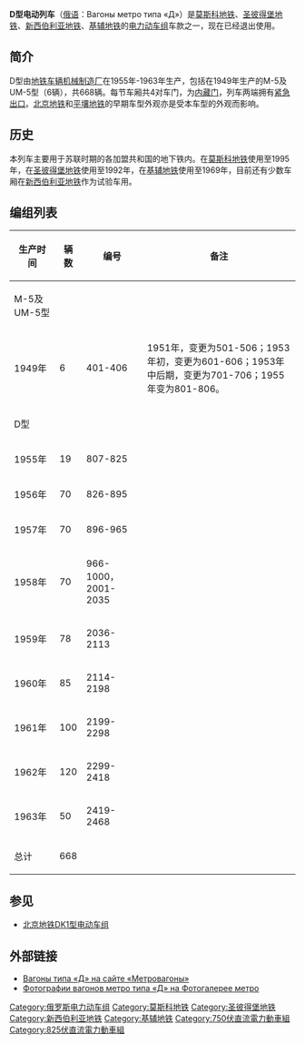 {{noteTA|G1=Railway}}
{{鐵路車輛
|車輛名稱 = D型电动列车
|公司色 = black
|圖像 = Vagon metro tip D 2277.JPG
|圖像說明 = 部分被拆解的2277号车厢
|產量=
|輛數 = 668
|列車編組 = 
|起動加速度 =  3.6 km/h/s
|營運最高速度 = 75
|設計最高速度 = 
|減速度（正常） = 3.6 km/h/s
|減速度（緊急） = 
|編組載客量 = 
|載客量 = 264人（座席44人）
|編組長度 = 
|全長 = 19,156
|全闊 = 2,700
|全高 = 3,695
|最大尺寸 = 
|編組總重量 = 
|車輛重量 = 36.2
|軌距 = 1,520
|電化方式 = [[直流電|直流]]750/825[[伏特|V]]（[[第三轨供电|第三轨供电]]）
|受流方式 = 下接触型[[集电靴|集电靴]]
|輸出 = 
|電動機輸出 = 72kW
|編組輸出 = 
|齒輪比 = 
|驅動裝置 =
|控制裝置 = 
|制動方式 = [[电阻制动|电阻制动]]
|車身物料 = 
|轉向架 =
|原產國 ={{USSR}}
|傳動方式=直-直
|牽引電動機=DK-104
|變速段數=
|輪徑=900
|軸重=
|軸距=
|用戶={{RUS}}：[[莫斯科地铁|莫斯科地铁]]、[[圣彼得堡地铁|圣彼得堡地铁]]、[[新西伯利亚地铁|新西伯利亚地铁]]<br/>{{UKR}}：[[基辅地铁|基辅地铁]]
|路線=
|訂單編號=
|車輛編號=
|型號 = D
|類型 = [[通勤型电力动车组|通勤型电力动车组]]
|設計 = 
|衍生自 = 
|衍生型 = [[北京地铁DK1型电动车组|北京地铁DK1型电动车组]]
|保安裝置 = 
|製造商 = [[地铁车辆机械制造厂|地铁车辆机械制造厂]]
|製造年份 = 1955年-1963年
|投入服務日期 = [[莫斯科地铁|莫斯科地铁]]：1955年-1995年<br/>[[圣彼得堡地铁|圣彼得堡地铁]]：1955年-1992年<br/>[[基辅地铁|基辅地铁]]：1960年-1969年
|備註 =其他编号：81-702
}}

'''D型电动列车'''（[[俄语|俄语]]：Вагоны метро типа «Д»）是[[莫斯科地铁|莫斯科地铁]]、[[圣彼得堡地铁|圣彼得堡地铁]]、[[新西伯利亚地铁|新西伯利亚地铁]]、[[基辅地铁|基辅地铁]]的[[电力动车组|电力动车组]]车款之一，现在已经退出使用。

== 简介 ==
D型由[[地铁车辆机械制造厂|地铁车辆机械制造厂]]在1955年-1963年生产，包括在1949年生产的М-5及UМ-5型（6辆），共668辆。每节车厢共4对车门，为[[内藏门|内藏门]]，列车两端拥有[[紧急出口|紧急出口]]。[[北京地铁|北京地铁]]和[[平壤地铁|平壤地铁]]的早期车型外观亦是受本车型的外观而影响。

== 历史 ==
本列车主要用于苏联时期的各加盟共和国的地下铁内。在[[莫斯科地铁|莫斯科地铁]]使用至1995年，在[[圣彼得堡地铁|圣彼得堡地铁]]使用至1992年，在[[基辅地铁|基辅地铁]]使用至1969年，目前还有少数车厢在[[新西伯利亚地铁|新西伯利亚地铁]]作为试验车用。

== 编组列表 ==
{| class="wikitable"
 !生产时间||辆数||编号||备注
 |- 
 |М-5及UМ-5型|| || ||
 |-
 |1949年||6||401-406||1951年，变更为501-506；1953年初，变更为601-606；1953年中后期，变更为701-706；1955年变为801-806。
 |-
 |D型|| || ||
 |-
 |1955年||19||807-825||
 |-
 |1956年||70||826-895||
 |-
 |1957年||70||896-965||
 |-
 |1958年||70||966-1000，2001-2035||
 |-
 |1959年||78||2036-2113||
 |-
 |1960年||85||2114-2198||
 |-
 |1961年||100||2199-2298||
 |-
 |1962年||120||2299-2418||
 |-
 |1963年||50||2419-2468||
 |-
 |总计||668||||
 |}

==参见==
*[[北京地铁DK1型电动车组|北京地铁DK1型电动车组]]

==外部链接==
* [http://vagon.metro.ru/passenger/d.html Вагоны типа «Д» на сайте «Метровагоны»]{{Wayback|url=http://vagon.metro.ru/passenger/d.html |date=20130113061725 }}
* [http://metro-photo.ru/search.php?search_keywords=%F2%E8%EF-%E4 Фотографии вагонов метро типа «Д» на Фотогалерее метро]{{Wayback|url=http://metro-photo.ru/search.php?search_keywords=%F2%E8%EF-%E4 |date=20191016101533 }}

{{Commons|Category:D subway trains}}

{{Soviet and CIS metro rolling stock}}

[[Category:俄罗斯电力动车组|Category:俄罗斯电力动车组]]
[[Category:莫斯科地铁|Category:莫斯科地铁]]
[[Category:圣彼得堡地铁|Category:圣彼得堡地铁]]
[[Category:新西伯利亚地铁|Category:新西伯利亚地铁]]
[[Category:基辅地铁|Category:基辅地铁]]
[[Category:750伏直流電力動車組|Category:750伏直流電力動車組]]
[[Category:825伏直流電力動車組|Category:825伏直流電力動車組]]